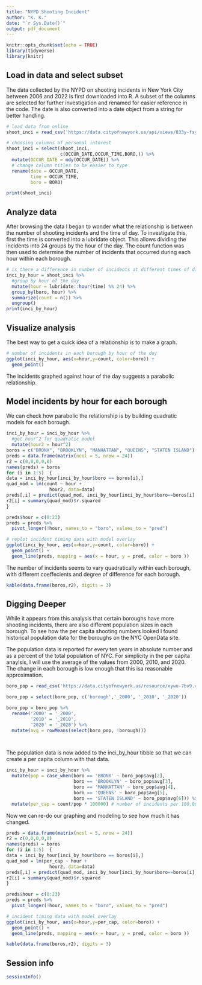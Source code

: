 ---
title: "NYPD Shooting Incident"
author: "K. K."
date: "`r Sys.Date()`"
output: pdf_document
---


```{r setup, include=FALSE}
knitr::opts_chunk$set(echo = TRUE)
library(tidyverse)
library(knitr)
```

## Load in data and select subset
The data collected by the NYPD on shooting incidents in New York City between 2006 and 2022 is first downloaded into R. A subset of the columns are selected for further investigation and renamed for easier reference in the code. The date is also converted into a date object from a string for better handling.

``` {r import_and_tidy}
# load data from online
shoot_inci = read_csv('https://data.cityofnewyork.us/api/views/833y-fsy8/rows.csv?accessType=DOWNLOAD')

# choosing columns of personal interest 
shoot_inci = select(shoot_inci, 
                    c(OCCUR_DATE,OCCUR_TIME,BORO,)) %>%
  mutate(OCCUR_DATE = mdy(OCCUR_DATE)) %>%
  # change column titles to be easier to type
  rename(date = OCCUR_DATE, 
         time = OCCUR_TIME,
         boro = BORO)

print(shoot_inci)
```

## Analyze data

After browsing the data I began to wonder what the relationship is between the number of shooting incidents and the time of day. To investigate this, first the time is converted into a lubridate object. This allows dividing the incidents into 24 groups by the hour of the day. The count function was then used to determine the number of incidents that occurred during each hour within each borough. 
``` {r exploring_data}

# is there a difference in number of incidents at different times of day?
inci_by_hour = shoot_inci %>%
  #group by hour of the day 
  mutate(hour = lubridate::hour(time) %% 24) %>% 
  group_by(boro, hour) %>%
  summarize(count = n()) %>%
  ungroup()
print(inci_by_hour)
```


## Visualize analysis
The best way to get a quick idea of a relationship is to make a graph.
``` {r graphing}

# number of incidents in each borough by hour of the day
ggplot(inci_by_hour, aes(x=hour,y=count, color=boro)) +
  geom_point()
```
The incidents graphed against hour of the day suggests a parabolic relationship.

## Model incidents by hour for each borough

We can check how parabolic the relationship is by building quadratic models for each borough.   
``` {r model}
inci_by_hour = inci_by_hour %>%
  #get hour^2 for quadratic model
  mutate(hour2 = hour^2)
boros = c("BRONX", "BROOKLYN", "MANHATTAN", "QUEENS", "STATEN ISLAND")
preds = data.frame(matrix(ncol = 5, nrow = 24))
r2 = c(0,0,0,0,0)
names(preds) = boros
for (i in 1:5)  {
data = inci_by_hour[inci_by_hour$boro == boros[i],]
quad_mod = lm(count ~ hour + 
                hour2, data=data)
preds[,i] = predict(quad_mod, inci_by_hour[inci_by_hour$boro==boros[i],])
r2[i] = summary(quad_mod)$r.squared
}

preds$hour = c(0:23)
preds = preds %>%
  pivot_longer(!hour, names_to = "boro", values_to = "pred")

# replot incident timing data with model overlay
ggplot(inci_by_hour, aes(x=hour,y=count, color=boro)) +
  geom_point() +
  geom_line(preds, mapping = aes(x = hour, y = pred, color = boro ))

```
The number of incidents seems to vary quadratically within each borough, with different coeffecients and degree of difference for each borough. 

``` {r r2 table, echo = FALSE}
kable(data.frame(boros,r2), digits = 3)
```

## Digging Deeper


While it appears from this analysis that certain boroughs have more shooting incidents, there are also different population sizes in each borough. To see how the per capita shooting numbers looked I found historical population data for the boroughs on the NYC OpenData site. 

The population data is reported for every ten years in absolute number and as a percent of the total population of NYC. For simplicity in the per capita anaylsis, I will use the average of the values from 2000, 2010, and 2020. The change in each borough is low enough that this isa reasonable approximation.

``` {r per capita}
boro_pop = read_csv('https://data.cityofnewyork.us/resource/xywu-7bv9.csv') 

boro_pop = select(boro_pop, c('borough','_2000', '_2010', '_2020'))

boro_pop = boro_pop %>%
  rename('2000' = '_2000',
         '2010' = '_2010',
         '2020' = '_2020') %>%
  mutate(avg = rowMeans(select(boro_pop, !borough)))

  
```
The population data is now added to the inci_by_hour tibble so that we can create a per capita column with that data.

``` {r per capita cont}
inci_by_hour = inci_by_hour %>%
  mutate(pop = case_when(boro == 'BRONX' ~ boro_pop$avg[2],
                         boro == 'BROOKLYN' ~ boro_pop$avg[3],
                         boro == 'MANHATTAN' ~ boro_pop$avg[4],
                         boro == 'QUEENS' ~ boro_pop$avg[5],
                         boro == 'STATEN ISLAND' ~ boro_pop$avg[6])) %>%
  mutate(per_cap = count/pop * 100000) # number of incidents per 100,000 people
```

Now we can re-do our graphing and modeling to see how much it has changed.

``` {r per capita visual}

preds = data.frame(matrix(ncol = 5, nrow = 24))
r2 = c(0,0,0,0,0)
names(preds) = boros
for (i in 1:5)  {
data = inci_by_hour[inci_by_hour$boro == boros[i],]
quad_mod = lm(per_cap ~ hour + 
                hour2, data=data)
preds[,i] = predict(quad_mod, inci_by_hour[inci_by_hour$boro==boros[i],])
r2[i] = summary(quad_mod)$r.squared
}

preds$hour = c(0:23)
preds = preds %>%
  pivot_longer(!hour, names_to = "boro", values_to = "pred")

# incident timing data with model overlay
ggplot(inci_by_hour, aes(x=hour,y=per_cap, color=boro)) +
  geom_point() +
  geom_line(preds, mapping = aes(x = hour, y = pred, color = boro ))

kable(data.frame(boros,r2), digits = 3)
```

## Session info
``` {r end, echo=FALSE}
sessionInfo()
```


